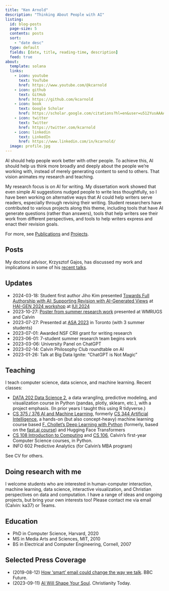```yaml
---
title: "Ken Arnold"
description: "Thinking About People with AI"
listing:
  id: blog-posts
  page-size: 5
  contents: posts
  sort:
    - "date desc"
  type: default
  fields: [date, title, reading-time, description]
  feed: true
about:
  template: solana
  links:
    - icon: youtube
      text: YouTube
      href: https://www.youtube.com/@kcarnold
    - icon: github
      text: GitHub
      href: https://github.com/kcarnold
    - icon: book
      text: Google Scholar
      href: https://scholar.google.com/citations?hl=en&user=u512YusAAAAJ&view_op=list_works&sortby=pubdate
    - icon: twitter
      text: Twitter
      href: https://twitter.com/kcarnold
    - icon: linkedin
      text: LinkedIn
      href: https://www.linkedin.com/in/kcarnold/
  image: profile.jpg
---
```


AI should help people work better with other people. To achieve this, AI should help us think more broadly and deeply about the people we’re working with, instead of merely generating content to send to others. That vision animates my research and teaching.

My research focus is on AI for writing. My dissertation work showed that even simple AI suggestions nudged people to write less thoughtfully, so I have been working on alternative ways that AI could help writers serve readers, especially through revising their writing. Student researchers have contributed to various projects along this theme, including tools that have AI generate questions (rather than answers), tools that help writers see their work from different perspectives, and tools to help writers express and enact their revision goals.

For more, see [Publications](/pubs.qmd) and [Projects](/projects.qmd).

## Posts

:::{#blog-posts}
:::

My doctoral advisor, Krzysztof Gajos, has discussed my work and implications in some of his [recent talks](https://www.youtube.com/watch?v=JybLJiJpKS0).

## Updates

- 2024-03-18: Student first author Jiho Kim presented [Towards Full Authorship with AI: Supporting Revision with AI-Generated Views](https://arxiv.org/abs/2403.01055) at [HAI-GEN 2024 workshop](https://hai-gen.github.io/2024/) at [IUI 2024](https://iui.acm.org/2024/index.html)
- 2023-10-27: [Poster from summer research work](pubs/summer23/) presented at WMRUGS and Calvin
- 2023-07-27: Presented at [ASA 2023](https://network.asa3.org/mpage/ASA2023) in Toronto (with 3 summer students)
- 2023-07-01: Awarded NSF CRII grant for writing research
- 2023-06-01: 7-student summer research team begins work
- 2023-03-06: University Panel on ChatGPT
- 2023-02-14: Calvin Philosophy Club roundtable on AI
- 2023-01-26: Talk at Big Data Ignite: "ChatGPT is Not Magic"

## Teaching

I teach computer science, data science, and machine learning. Recent classes:

- [DATA 202 Data Science 2](https://calvin-data-science.github.io/data202/), a data wrangling, predictive modeling, and visualization course in Python (pandas, plotly, sklearn, etc.), with a project emphasis. (In prior years I taught this using R tidyverse.)
- [CS 375 / 376 AI and Machine Learning](https://cs.calvin.edu/courses/cs/375/), formerly [CS 344 Artificial Intelligence](https://cs.calvin.edu/courses/cs/344/), a hands-on (but also concept-heavy) machine learning course based [F. Chollet's Deep Learning with Python](https://www.manning.com/books/deep-learning-with-python-second-edition) (formerly, based on the [fast.ai course](https://course.fast.ai/)) and Hugging Face Transformers
- [CS 108 Introduction to Computing](https://cs.calvin.edu/courses/cs/108/) and [CS 106](https://cs.calvin.edu/courses/cs/106/), Calvin's first-year Computer Science courses, in Python.
- INFO 602 Predictive Analytics (for Calvin's MBA program)

See CV for others.

## Doing research with me

I welcome students who are interested in human-computer interaction, machine learning, data science, interactive visualization, and Christian perspectives on data and computation. I have a range of ideas and ongoing projects, but bring your own interests too! Please contact me via email (Calvin: ka37) or Teams.


## Education

- PhD in Computer Science, Harvard, 2020
- MS in Media Arts and Sciences, MIT, 2010
- BS in Electrical and Computer Engineering, Cornell, 2007

## Selected Press Coverage

- (2019-08-12) [How 'smart' email could change the way we talk](https://www.bbc.com/future/article/20190812-how-ai-powered-predictive-text-affects-your-brain). BBC Future.
- (2023-09-11) [AI Will Shape Your Soul](https://www.christianitytoday.com/ct/2023/october/artificial-intelligence-robots-soul-formation.html). Christianity Today.

